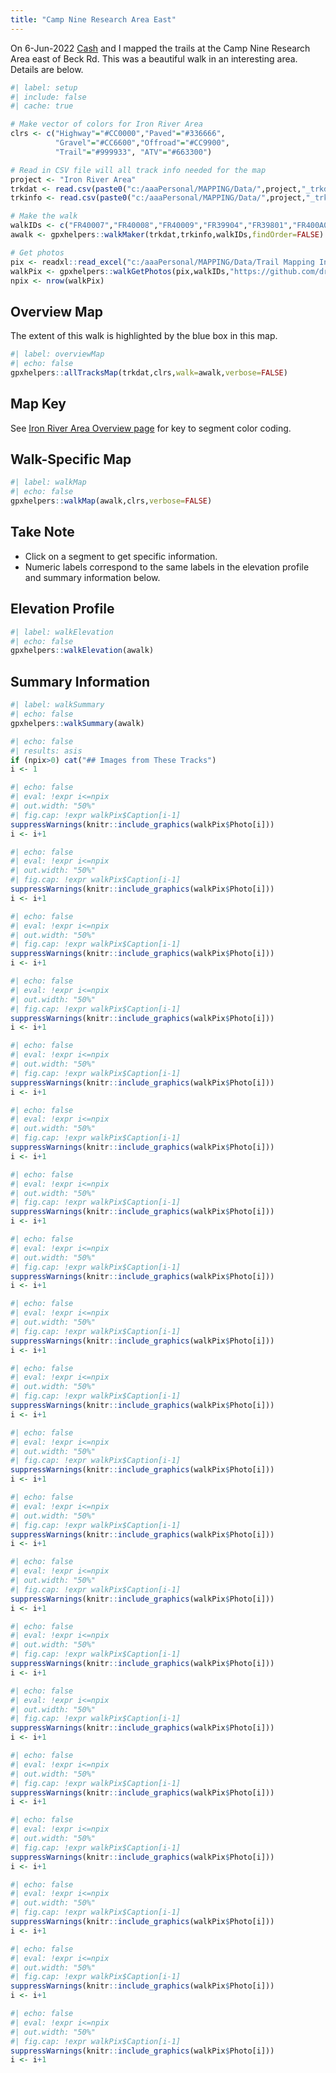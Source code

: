```yaml
---
title: "Camp Nine Research Area East"
---
```


On 6-Jun-2022 [Cash](../shelties.html#cash) and I mapped the trails at the Camp Nine Research Area east of Beck Rd. This was a beautiful walk in an interesting area. Details are below.

```r
#| label: setup
#| include: false
#| cache: true

# Make vector of colors for Iron River Area
clrs <- c("Highway"="#CC0000","Paved"="#336666",
          "Gravel"="#CC6600","Offroad"="#CC9900",
          "Trail"="#999933", "ATV"="#663300")

# Read in CSV file will all track info needed for the map
project <- "Iron River Area"
trkdat <- read.csv(paste0("c:/aaaPersonal/MAPPING/Data/",project,"_trkdat.csv"))
trkinfo <- read.csv(paste0("c:/aaaPersonal/MAPPING/Data/",project,"_trkinfo.csv"))

# Make the walk
walkIDs <- c("FR40007","FR40008","FR40009","FR39904","FR39801","FR400A01","BECK06")
awalk <- gpxhelpers::walkMaker(trkdat,trkinfo,walkIDs,findOrder=FALSE)

# Get photos
pix <- readxl::read_excel("c:/aaaPersonal/MAPPING/Data/Trail Mapping Info.xlsx",sheet="Photos")
walkPix <- gpxhelpers::walkGetPhotos(pix,walkIDs,"https://github.com/droglenc/MAPPING/raw/main/Images")
npix <- nrow(walkPix)
```

## Overview Map
The extent of this walk is highlighted by the blue box in this map.

```r
#| label: overviewMap
#| echo: false
gpxhelpers::allTracksMap(trkdat,clrs,walk=awalk,verbose=FALSE)
```

:::{.callout-info appearance="simple"}
## Map Key
See [Iron River Area Overview page](Iron River Area.html) for key to segment color coding.
:::

## Walk-Specific Map
```r
#| label: walkMap
#| echo: false
gpxhelpers::walkMap(awalk,clrs,verbose=FALSE)
```

:::{.callout-note appearance="simple"}
## Take Note
- Click on a segment to get specific information.
- Numeric labels correspond to the same labels in the elevation profile and summary information below.
:::

## Elevation Profile
```r
#| label: walkElevation
#| echo: false
gpxhelpers::walkElevation(awalk)
```

## Summary Information
```r
#| label: walkSummary
#| echo: false
gpxhelpers::walkSummary(awalk)
```


```r
#| echo: false
#| results: asis
if (npix>0) cat("## Images from These Tracks")
i <- 1
```

```r
#| echo: false
#| eval: !expr i<=npix
#| out.width: "50%"
#| fig.cap: !expr walkPix$Caption[i-1]
suppressWarnings(knitr::include_graphics(walkPix$Photo[i]))
i <- i+1
```

```r
#| echo: false
#| eval: !expr i<=npix
#| out.width: "50%"
#| fig.cap: !expr walkPix$Caption[i-1]
suppressWarnings(knitr::include_graphics(walkPix$Photo[i]))
i <- i+1
```

```r
#| echo: false
#| eval: !expr i<=npix
#| out.width: "50%"
#| fig.cap: !expr walkPix$Caption[i-1]
suppressWarnings(knitr::include_graphics(walkPix$Photo[i]))
i <- i+1
```

```r
#| echo: false
#| eval: !expr i<=npix
#| out.width: "50%"
#| fig.cap: !expr walkPix$Caption[i-1]
suppressWarnings(knitr::include_graphics(walkPix$Photo[i]))
i <- i+1
```

```r
#| echo: false
#| eval: !expr i<=npix
#| out.width: "50%"
#| fig.cap: !expr walkPix$Caption[i-1]
suppressWarnings(knitr::include_graphics(walkPix$Photo[i]))
i <- i+1
```

```r
#| echo: false
#| eval: !expr i<=npix
#| out.width: "50%"
#| fig.cap: !expr walkPix$Caption[i-1]
suppressWarnings(knitr::include_graphics(walkPix$Photo[i]))
i <- i+1
```

```r
#| echo: false
#| eval: !expr i<=npix
#| out.width: "50%"
#| fig.cap: !expr walkPix$Caption[i-1]
suppressWarnings(knitr::include_graphics(walkPix$Photo[i]))
i <- i+1
```

```r
#| echo: false
#| eval: !expr i<=npix
#| out.width: "50%"
#| fig.cap: !expr walkPix$Caption[i-1]
suppressWarnings(knitr::include_graphics(walkPix$Photo[i]))
i <- i+1
```

```r
#| echo: false
#| eval: !expr i<=npix
#| out.width: "50%"
#| fig.cap: !expr walkPix$Caption[i-1]
suppressWarnings(knitr::include_graphics(walkPix$Photo[i]))
i <- i+1
```

```r
#| echo: false
#| eval: !expr i<=npix
#| out.width: "50%"
#| fig.cap: !expr walkPix$Caption[i-1]
suppressWarnings(knitr::include_graphics(walkPix$Photo[i]))
i <- i+1
```

```r
#| echo: false
#| eval: !expr i<=npix
#| out.width: "50%"
#| fig.cap: !expr walkPix$Caption[i-1]
suppressWarnings(knitr::include_graphics(walkPix$Photo[i]))
i <- i+1
```

```r
#| echo: false
#| eval: !expr i<=npix
#| out.width: "50%"
#| fig.cap: !expr walkPix$Caption[i-1]
suppressWarnings(knitr::include_graphics(walkPix$Photo[i]))
i <- i+1
```

```r
#| echo: false
#| eval: !expr i<=npix
#| out.width: "50%"
#| fig.cap: !expr walkPix$Caption[i-1]
suppressWarnings(knitr::include_graphics(walkPix$Photo[i]))
i <- i+1
```

```r
#| echo: false
#| eval: !expr i<=npix
#| out.width: "50%"
#| fig.cap: !expr walkPix$Caption[i-1]
suppressWarnings(knitr::include_graphics(walkPix$Photo[i]))
i <- i+1
```

```r
#| echo: false
#| eval: !expr i<=npix
#| out.width: "50%"
#| fig.cap: !expr walkPix$Caption[i-1]
suppressWarnings(knitr::include_graphics(walkPix$Photo[i]))
i <- i+1
```

```r
#| echo: false
#| eval: !expr i<=npix
#| out.width: "50%"
#| fig.cap: !expr walkPix$Caption[i-1]
suppressWarnings(knitr::include_graphics(walkPix$Photo[i]))
i <- i+1
```

```r
#| echo: false
#| eval: !expr i<=npix
#| out.width: "50%"
#| fig.cap: !expr walkPix$Caption[i-1]
suppressWarnings(knitr::include_graphics(walkPix$Photo[i]))
i <- i+1
```

```r
#| echo: false
#| eval: !expr i<=npix
#| out.width: "50%"
#| fig.cap: !expr walkPix$Caption[i-1]
suppressWarnings(knitr::include_graphics(walkPix$Photo[i]))
i <- i+1
```

```r
#| echo: false
#| eval: !expr i<=npix
#| out.width: "50%"
#| fig.cap: !expr walkPix$Caption[i-1]
suppressWarnings(knitr::include_graphics(walkPix$Photo[i]))
i <- i+1
```

```r
#| echo: false
#| eval: !expr i<=npix
#| out.width: "50%"
#| fig.cap: !expr walkPix$Caption[i-1]
suppressWarnings(knitr::include_graphics(walkPix$Photo[i]))
i <- i+1
```

